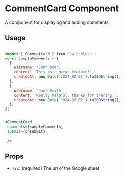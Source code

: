 
<Meta of={CommentCardStories} />

# CommentCard Component

<Subtitle>
  A component for displaying and adding comments.
</Subtitle>

## Usage


```jsx

import { CommentCard } from 'switchless';
const sampleComments = [
  {
    username: 'John Doe',
    content: 'This is a great feature!',
    createdAt: new Date('2024-02-01').toISOString(),
  },
  {
    username: 'Jane Smith',
    content: 'Really helpful, thanks for sharing.',
    createdAt: new Date('2024-02-02').toISOString(),
  },
];


<CommentCard
 comments={sampleComments}
 submit={onsubmit}
 
 />

```

## Props
- `src`: (required) The url of the Google sheet